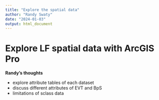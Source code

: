 ```yaml
---
title: "Explore the spatial data"
author: "Randy Swaty"
date: "2024-01-03"
output: html_document
---
```



# Explore LF spatial data with ArcGIS Pro


**Randy's thoughts**

* explore attribute tables of each dataset
* discuss different attributes of EVT and BpS 
* limitations of sclass data 
